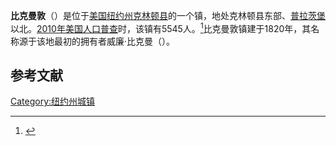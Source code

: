 {{Infobox settlement
|official_name            = 比克曼敦
|settlement_type          = 镇
|nickname                 = 
|motto                    =

<!-- Images -->
|image_skyline            = 
|imagesize                = 
|image_caption            = 
|image_flag               = 
|image_seal               =

<!-- Maps -->
|pushpin_map              = New York
|pushpin_label            = 比克曼敦
|pushpin_label_position   = <!-- the position of the pushpin label: left, right, top, bottom, none -->
|pushpin_map_caption      = 
|pushpin_mapsize          =
|image_map                = 
|mapsize                  = 
|map_caption              = 
|image_map1               = 
|mapsize1                 = 
|map_caption1             =

<!-- Location -->
|coordinates_region       = US-NY
|subdivision_type         = [[国家|国家]]
|subdivision_name         = [[美国|美国]]
|subdivision_type1        = [[美国行政区划|州]]
|subdivision_name1        = [[纽约州|纽约州]]
|subdivision_type2        = [[纽约州行政区划|县]]
|subdivision_name2        = [[克林顿县_(纽约州)|克林顿县]]
|government_footnotes     = 
|government_type          = 
|established_title        = 
|established_date         =

<!-- Area -->
|unit_pref                = Imperial
|area_footnotes           = 
|area_magnitude           = 
|area_total_km2           = 180.3
|area_land_km2            = 156.5
|area_water_km2           = 23.8
|area_total_sq_mi         = 
|area_land_sq_mi          = 
|area_water_sq_mi         =

<!-- Population -->
|population_as_of         = [[2010年美国人口普查|2010]]
|population_footnotes     = 
|population_total         = 5545
|population_density_km2   = 35.4
|population_density_sq_mi =

<!-- General information -->
|timezone                 = [[美国东部时间|EST]]
|utc_offset               = -5
|timezone_DST             = EDT
|utc_offset_DST           = -4
|elevation_footnotes      = 
|elevation_m              = 87
|elevation_ft             = 285
|latd = 44 |latm = 46 |lats = 16 |latNS = N
|longd = 73 |longm = 29 |longs = 59 |longEW = W

<!-- Area/postal codes & others -->
|postal_code_type         = [[美国邮政编码|邮政编码]]
|postal_code              = 12901
|area_code                = [[美国电话区号518|518]]
|website                  = {{URL|townofbeekmantown.com}}
|footnotes                = 
}}
'''比克曼敦'''（{{lang-en|Beekmantown}}）是位于[[美国|美国]][[纽约州|纽约州]][[克林顿县_(纽约州)|克林顿县]]的一个镇，地处克林顿县东部、[[普拉茨堡_(纽约州)|普拉茨堡]]以北。[[2010年美国人口普查|2010年美国人口普查]]时，该镇有5545人。<ref name>{{cite web|url=http://factfinder2.census.gov|publisher=[[United_States_Census_Bureau|United States Census Bureau]]|title=American FactFinder|accessdate=2020-09-11|archive-date=2013-09-11|archive-url=https://web.archive.org/web/20130911234518/http://factfinder2.census.gov/|dead-url=no}}</ref>比克曼敦镇建于1820年，其名称源于该地最初的拥有者威廉·比克曼（{{lang|en|William Beekman}}）。

== 参考文献 ==
{{reflist}}

{{NY-stub}}
[[Category:纽约州城镇|Category:纽约州城镇]]